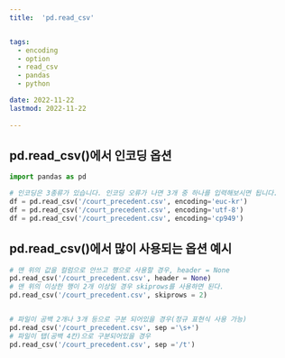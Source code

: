 ```yaml
---
title:  'pd.read_csv'


tags:
  - encoding
  - option
  - read_csv
  - pandas
  - python

date: 2022-11-22
lastmod: 2022-11-22
 
---
```


## pd.read_csv()에서 인코딩 옵션

```python
import pandas as pd

# 인코딩은 3종류가 있습니다. 인코딩 오류가 나면 3개 중 하나를 입력해보시면 됩니다.
df = pd.read_csv('/court_precedent.csv', encoding='euc-kr')
df = pd.read_csv('/court_precedent.csv', encoding='utf-8')
df = pd.read_csv('/court_precedent.csv', encoding='cp949')
```

## pd.read_csv()에서 많이 사용되는 옵션 예시

```python
# 맨 위의 값을 컬럼으로 안쓰고 행으로 사용할 경우, header = None
pd.read_csv('/court_precedent.csv', header = None)
# 맨 위의 이상한 행이 2개 이상일 경우 skiprows를 사용하면 된다.
pd.read_csv('/court_precedent.csv', skiprows = 2)


# 파일이 공백 2개나 3개 등으로 구분 되어있을 경우(정규 표현식 사용 가능)
pd.read_csv('/court_precedent.csv', sep ='\s+')
# 파일이 탭(공백 4칸)으로 구분되어있을 경우
pd.read_csv('/court_precedent.csv', sep ='/t')
```
